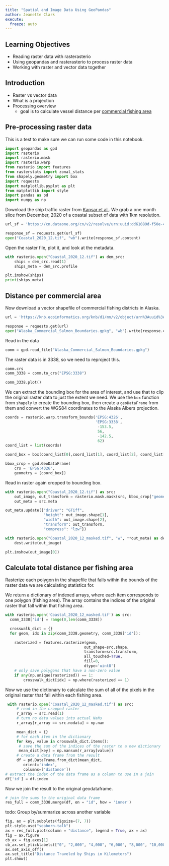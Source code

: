 ```yaml
---
title: "Spatial and Image Data Using GeoPandas"
author: Jeanette Clark
execute:
  freeze: auto
---
```


## Learning Objectives

- Reading raster data with rasterasterio
- Using geopandas and rasterasterio to process raster data
- Working with raster and vector data together

## Introduction

- Raster vs vector data
- What is a projection
- Processing overview
    - goal is to calculate vessel distance per [commercial fishing area](https://doi.org/10.5063/F1TD9VN9)

## Pre-processing raster data

This is a test to make sure we can run some code in this notebook.

```python
import geopandas as gpd
import rasterio
import rasterio.mask
import rasterio.warp
from rasterio import features
from rasterstats import zonal_stats
from shapely.geometry import box
import requests
import matplotlib.pyplot as plt
from matplotlib import style
import pandas as pd
import numpy as np

```

Download the ship traffic raster from [Kapsar et al.](https://doi.org/10.18739/A2SQ8QJ9S). We grab a one month slice from December, 2020 of a coastal subset of data with 1km resolution.

```python
url_sf = 'https://cn.dataone.org/cn/v2/resolve/urn:uuid:dd61089d-f50e-4d87-9b75-6b4e2bd24776'

response_sf = requests.get(url_sf)
open("Coastal_2020_12.tif", "wb").write(response_sf.content)
```

Open the raster file, plot it, and look at the metadata.

```python
with rasterio.open("Coastal_2020_12.tif") as dem_src:
    ships = dem_src.read(1)
    ships_meta = dem_src.profile

plt.imshow(ships)
print(ships_meta)
```


##  Distance per commercial area

Now download a vector shapefile of commercial fishing districts in Alaska.


```python
url = 'https://knb.ecoinformatics.org/knb/d1/mn/v2/object/urn%3Auuid%3A7c942c45-1539-4d47-b429-205499f0f3e4'

response = requests.get(url)
open("Alaska_Commercial_Salmon_Boundaries.gpkg", "wb").write(response.content)

```

Read in the data

```python
comm = gpd.read_file("Alaska_Commercial_Salmon_Boundaries.gpkg")
```

The raster data is in 3338, so we need to reproject this.

```python
comm.crs
comm_3338 = comm.to_crs("EPSG:3338")

comm_3338.plot()
```

We can extract the bounding box for the area of interest, and use that to clip the original raster data to just the extent we need. We use the `box` function from `shapely` to create the bounding box, then create a `geoDataFrame` from them and convert the WGS84 coordinates to the Alaska Albers projection.

```python
coords = rasterio.warp.transform_bounds('EPSG:4326',
                                        'EPSG:3338',
                                         -153.5,
                                         56,
                                         -142.5,
                                         62)
coord_list = list(coords)

coord_box = box(coord_list[0],coord_list[1], coord_list[2], coord_list[3])

bbox_crop = gpd.GeoDataFrame(
    crs = 'EPSG:4326',
    geometry = [coord_box])
```

Read in raster again cropped to bounding box. 

```python
with rasterio.open("Coastal_2020_12.tif") as src:
    out_image, out_transform = rasterio.mask.mask(src, bbox_crop["geometry"], crop=True)
    out_meta = src.meta

out_meta.update({"driver": "GTiff",
                 "height": out_image.shape[1],
                 "width": out_image.shape[2],
                 "transform": out_transform,
                 "compress": "lzw"})

with rasterio.open("Coastal_2020_12_masked.tif", "w", **out_meta) as dest:
    dest.write(out_image)
```


```python
plt.imshow(out_image[0])
```

## Calculate total distance per fishing area

Rasterize each polygon in the shapefile that falls within the bounds of the raster data we are calculating statistics for.

We return a dictionary of indexed arrays, where each item corresponds to one polygon (fishing area). The array contains the indices of the original raster that fall within that fishing area.

```python
with rasterio.open('Coastal_2020_12_masked.tif') as src:
  comm_3338['id'] = range(0,len(comm_3338))

  crosswalk_dict = {}
  for geom, idx in zip(comm_3338.geometry, comm_3338['id']):

    rasterized = features.rasterize(geom,
                                   out_shape=src.shape,
                                   transform=src.transform,
                                   all_touched=True,
                                   fill=0,
                                   dtype='uint8')
    # only save polygons that have a non-zero value
    if any(np.unique(rasterized)) == 1:
        crosswalk_dict[idx] = np.where(rasterized == 1)

```

Now we use the dictionary to calculate the sum of all of the pixels in the original raster that fall within each fishing area.

```python
 with rasterio.open('Coastal_2020_12_masked.tif') as src:
     # read in the cropped raster
     r_array = src.read(1)
     # turn no data values into actual NaNs
     r_array[r_array == src.nodata] = np.nan

     mean_dict = {}
     # for each item in the dictionary
     for key, value in crosswalk_dict.items():
      # save the sum of the indices of the raster to a new dictionary
      mean_dict[key] = np.nansum(r_array[value])
     # create a data frame from the result
     df = pd.DataFrame.from_dict(mean_dict,
        orient='index',
        columns=['distance'])
# extract the index of the data frame as a column to use in a join
df['id'] = df.index
```

Now we join the result to the original geodataframe.

```python
# join the sums to the original data frame
res_full = comm_3338.merge(df, on = "id", how = 'inner')
```


todo: Group by/summarize across another variable

```python
fig, ax = plt.subplots(figsize=(7, 7))
plt.style.use("seaborn-talk")
ax = res_full.plot(column = "distance", legend = True, ax = ax)
fig = ax.figure
cb_ax = fig.axes[1]
cb_ax.set_yticklabels(["0", "2,000", "4,000", "6,000", "8,000", "10,000", "12,000", "14,000", "16,000"])
ax.set_axis_off()
ax.set_title("Distance Traveled by Ships in Kilometers")
plt.show()
```